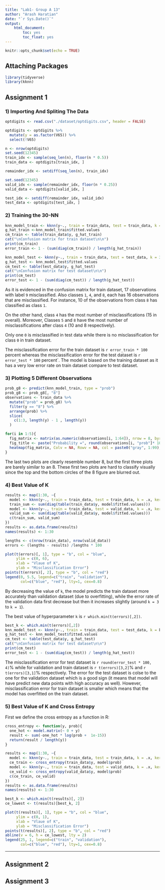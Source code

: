 ```yaml
---
title: "Lab1- Group A 13"
author: "Arash Haratian"
date: "`r Sys.Date()`"
output: 
    html_document:
        toc: yes
        toc_float: yes
---
```


```r
knitr::opts_chunk$set(echo = TRUE)
```

## Attaching Packages

```r
library(tidyverse)
library(kknn)
```



## Assignment 1

### 1) Importing And Spliting The Data


```r
optdigits <- read.csv("./dataset/optdigits.csv", header = FALSE)

optdigits <- optdigits %>% 
  mutate(y = as.factor(V65)) %>% 
  select(!V65)

n <- nrow(optdigits)
set.seed(12345)
train_idx <- sample(seq_len(n), floor(n * 0.5))
train_data <- optdigits[train_idx, ]

remainder_idx <- setdiff(seq_len(n), train_idx)

set.seed(12345)
valid_idx <- sample(remainder_idx, floor(n * 0.25))
valid_data <- optdigits[valid_idx, ]

test_idx <- setdiff(remainder_idx, valid_idx)
test_data <- optdigits[test_idx, ]
```

### 2) Training the 30-NN

```r
knn_model_train <- kknn(y~., train = train_data, test = train_data, k = 30, kernel = "rectangular")
g_hat_train <-knn_model_train$fitted.values
cm_train <- table(train_data$y, g_hat_train)
cat("\nConfusion matrix for train dataset\n\n")
print(cm_train)
error_train <- 1 - (sum(diag(cm_train)) / length(g_hat_train))

```

```r
knn_model_test <- kknn(y~., train = train_data, test = test_data, k = 30, kernel = "rectangular")
g_hat_test <- knn_model_test$fitted.values
cm_test <- table(test_data$y, g_hat_test)
cat("\nConfusion matrix for test dataset\n\n")
print(cm_test)
error_test <- 1 - (sum(diag(cm_test)) / length(g_hat_test))
```

As it is evidenced in the confusion matrix for train dataset, 17 observations with label `9` misclassified. Also classes `1`, `4`, and `8`, each has 16 observations that are misclassified. For instance, 10 of the observations from class `8` has classified as class `1`.

On the other hand, class `4` has the most number of misclassifications (15 in overall). Moreover, Classes `5` and `8` have the most number of misclassifications after class `4` (10 and 8 respectively). 

Only one `0` is misclassified in test data while there is no misclassification for class `0` in train dataset.



The misclassification error for the train dataset is `r error_train * 100` percent whereas the misclassification error for the test dataset is `r error_test * 100` percent`. The model is biased on the training dataset as it has a very low error rate on train dataset compare to test dataset.





### 3) Plotting 5 Different Observations

```r
prob_g8 <- predict(knn_model_train, type = "prob")
prob_g8 <- prob_g8[, "8"]
observations <- train_data %>%
  mutate("prob" = prob_g8) %>%
  filter(y == "8") %>%
  arrange(prob) %>%
  slice(
    c(1:3, length(y) - 1 , length(y))
  )

for(i in 1:5){
  fig_matrix <- matrix(as.numeric(observations[i, 1:64]), nrow = 8, byrow = T)
  fig_title <- paste("Probability =", round(observations[i, "prob"]* 100, 4), "%")
  heatmap(fig_matrix, Colv = NA, Rowv = NA, col = paste0("gray", 1:99), main = fig_title) 
}


```
The last two plots are clearly resemble number 8, but the first three plots are barely similar to an 8. These first two plots are hard to classify visually since the top and the bottom circles of the 8 figure are blurred out.

### 4) Best Value of K

```r
results <- map(1:30, ~{
  model <- kknn(y~., train = train_data, test = train_data, k = .x, kernel = "rectangular")
  train_sum <- sum(diag(table(train_data$y, model$fitted.values)))
  model <- kknn(y~., train = train_data, test = valid_data, k = .x, kernel = "rectangular")
  valid_sum <- sum(diag(table(valid_data$y, model$fitted.values)))
  c(train_sum, valid_sum)
})
results <- as.data.frame(results)
names(results) <- 1:30

lengths <- c(nrow(train_data), nrow(valid_data))
errors <- (lengths - results) /lengths * 100

plot(t(errors)[, 1], type = "b", col = "blue",
     ylim = c(0, 6),
     xlab = "Vlaue of K",
     ylab = "Misclassification Error")
points(t(errors)[, 2], type = "b", col = "red")
legend(0, 5.5, legend=c("train", "validation"),
       col=c("blue", "red"), lty=1, cex=0.8)
```

By decreasing the value of `k`, the model predicts the train dataset more accurately than validation dataset (due to overfitting), while the error rate of the validation data first decrease but then it increases slightly (around `k = 3` to `k = 1`).

The best value of hyperparameter `k` is `r which.min(t(errors)[,2])`.

```r
best_k <- which.min(t(errors)[,2])
knn_model_test <- kknn(y~., train = train_data, test = test_data, k = best_k, kernel = "rectangular")
g_hat_test <- knn_model_test$fitted.values
cm_test <- table(test_data$y, g_hat_test)
cat("\nConfusion matrix for test dataset\n\n")
print(cm_test)
error_test <- 1 - (sum(diag(cm_test)) / length(g_hat_test))
```

The misclassification error for test dataset is `r round(error_test * 100, 4)`% while for validation  and train dataset is `r t(errors)[3,2]`% and `r t(errors)[3,1]`% respectively. The error for the test dataset is colse to the one for the validation dataset which is a good sign (it means that model will have predict new data points with high accuracy as well). However, misclassification error for train dataset is smaller which means that the model has overfitted on the train dataset.


### 5) Best Value of K and Cross Entropy

First we define the cross entropy as a function in R:

```r
cross_entropy <- function(y, prob){
  one_hot <- model.matrix(~ 0 + y)
  result <- sum(-one_hot * log(prob +  1e-15)) 
  return(result / length(y))
}
```


```r
results <- map(1:30, ~{
  model <- kknn(y~., train = train_data, test = train_data, k = .x, kernel = "rectangular")
  ce_train <- cross_entropy(train_data$y, model$prob)
  model <- kknn(y~., train = train_data, test = valid_data, k = .x, kernel = "rectangular")
  ce_valid <- cross_entropy(valid_data$y, model$prob)
  c(ce_train, ce_valid)
})
results <- as.data.frame(results)
names(results) <- 1:30

best_k <- which.min(t(results)[, 2])
ce_lowest <- t(results)[best_k, 2]

plot(t(results)[, 1], type = "b", col = "blue",
     ylim = c(0, 1),
     xlab = "Vlaue of K",
     ylab = "Misclassification Error")
points(t(results)[, 2], type = "b", col = "red")
abline(v = 6, h = ce_lowest, lty = 2)
legend(25, 1, legend=c("train", "validation"),
       col=c("blue", "red"), lty=1, cex=0.8)
```

---

## Assignment 2

## Assignment 3
